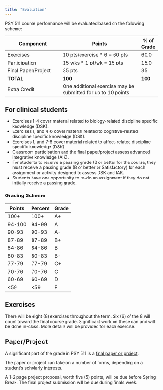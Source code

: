 ```yaml
---
title: "Evaluation"
---
```


PSY 511 course performance will be evaluated based on the following scheme:

| Component           | Points                      | % of Grade |
|---------------------|------------------------------|-------|
| Exercises           | 10 pts/exercise * 6 = 60 pts | 60.0    |
| Participation       | 15 wks * 1 pt/wk = 15 pts    | 15.0    |
| Final Paper/Project | 35 pts                       | 35    |
| **TOTAL**           | **100**                       | **100** |
| Extra Credit        | One additional exercise may be submitted for up to 10 points | |

::: {.callout-note}
## For clinical students

- Exercises 1-4 cover material related to biology-related discipline specific knowledge (DSK). 
- Exercises 1, and 4-6 cover material related to cognitive-related discipline specific knowledge (DSK).
- Exercises 1, and 7-8 cover material related to affect-related discipline specific knowledge (DSK).
- Classroom participation and the final paper/project assess advanced integrative knowledge (AIK).
- For students to receive a passing grade (B or better for the course, they must receive a passing grade (B or better or Satisfactory) for each assignment or activity designed to assess DSK and IAK.
- Students have one opportunity to re-do an assignment if they do not initially receive a passing grade.
:::

### Grading Scheme

| Points  | Percent | Grade |
|---------|---------|-------|
| 100+    | 100+    | A+    |
| 94-100  | 94-99   | A     |
| 90-93   | 90-93   | A-    |
| 87-89   | 87-89   | B+    |
| 84-86   | 84-86   | B     |
| 80-83   | 80-83   | B-    |
| 77-79   | 77-79   | C+    |
| 70-76   | 70-76   | C     |
| 60-69   | 60-69   | D     |
| <59     | <59     | F     |

## Exercises

There will be eight (8) exercises throughout the term.
Six (6) of the 8 will count toward the final course grade.
Significant work on these can and will be done in-class.
More details will be provided for each exercise.

## Paper/Project

A significant part of the grade in PSY 511 is a [final paper or project](exercises/final-project.qmd).

The paper or project can take on a number of forms, depending on a student's scholarly interests.

A 1-2 page project proposal, worth five (5) points, will be due before Spring Break.
The final project submission will be due during finals week.
